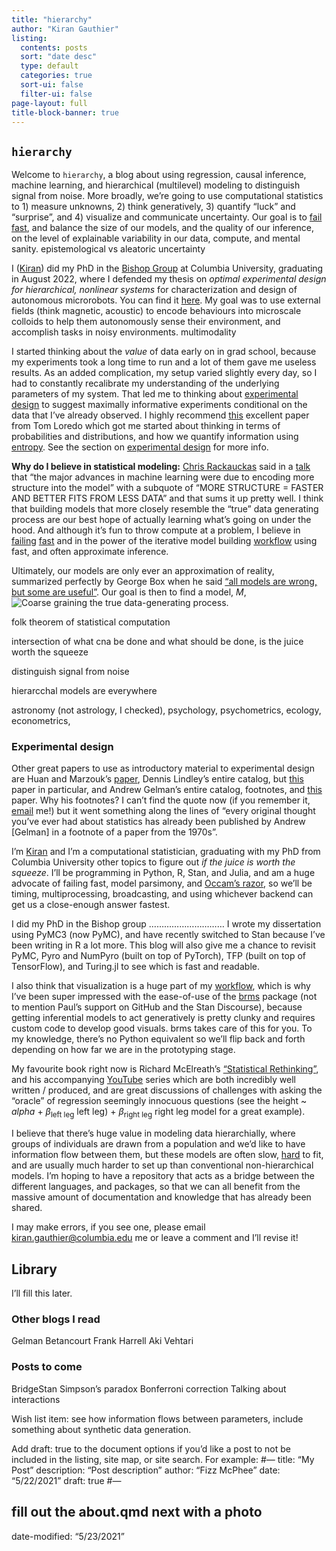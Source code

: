 ```yaml
---
title: "hierarchy"
author: "Kiran Gauthier"
listing:
  contents: posts
  sort: "date desc"
  type: default
  categories: true
  sort-ui: false
  filter-ui: false
page-layout: full
title-block-banner: true
---
```


## `hierarchy`

Welcome to `hierarchy`, a blog about using regression, causal inference, machine learning, and hierarchical (multilevel) modeling to distinguish signal from noise. More broadly, we're going to use computational statistics to $1)$ measure unknowns, $2)$ think generatively, $3)$ quantify "luck" and "surprise", and $4)$ visualize and communicate uncertainty. Our goal is to [fail fast](https://www.youtube.com/watch?v=ppKpwtGy8KQ), and balance the size of our models, and the quality of our inference, on the level of  explainable variability in our data, compute, and mental sanity. epistemological vs aleatoric uncertainty

I ([Kiran]((https://www.linkedin.com/in/kiran-gauthier/))) did my PhD in the [Bishop Group](https://bishop.cheme.columbia.edu/) at Columbia University, graduating in August 2022, where I defended my thesis on *optimal experimental design for hierarchical, nonlinear systems* for characterization and design of autonomous microrobots. You can find it [here](https://clio.columbia.edu/catalog/16899459?counter=1). My goal was to use external fields (think magnetic, acoustic) to encode behaviours into microscale colloids to help them autonomously sense their environment, and accomplish tasks in noisy environments. multimodality

I started thinking about the *value* of data early on in grad school, because my experiments took a long time to run and a lot of them gave me useless results. As an added complication, my setup varied slightly every day, so I had to constantly recalibrate my understanding of the underlying parameters of my system. That led me to thinking about [experimental design](https://en.wikipedia.org/wiki/Design_of_experiments) to suggest maximally informative experiments conditional on the data that I've already observed. I highly recommend [this](https://arxiv.org/pdf/astro-ph/0409386.pdf) excellent paper from Tom Loredo which got me started about thinking in terms of probabilities and distributions, and how we quantify information using [entropy](https://en.wikipedia.org/wiki/Entropy_(information_theory)). See the section on [experimental design](#experimental-design) for more info.


**Why do I believe in statistical modeling:** [Chris Rackauckas](https://chrisrackauckas.com/) said in a [talk](https://youtu.be/bBH8HVEr0-A?si=_MHPc_CgPE9knED8&t=55) that "the major advances in machine learning were due to encoding more structure into the model" with a subquote of "MORE STRUCTURE = FASTER AND BETTER FITS FROM LESS DATA" and that sums it up pretty well. I think that building models that more closely resemble the "true" data generating process are our best hope of actually learning what's going on under the hood. And although it's fun to throw compute at a problem, I believe in [failing](https://stat.columbia.edu/~gelman/research/unpublished/Bayesian_Workflow_article.pdf) [fast](https://www.youtube.com/watch?v=ppKpwtGy8KQ) and in the power of the iterative model building [workflow](https://arxiv.org/pdf/2011.01808.pdf) using fast, and often approximate inference.

Ultimately, our models are only ever an approximation of reality, summarized perfectly by George Box when he said ["all models are wrong, but some are useful"](https://en.wikipedia.org/wiki/All_models_are_wrong). Our goal is then to find a model, $M$,
![Coarse graining the true data-generating process](assets/1_BayesianDesign.png).



folk theorem of statistical computation

intersection of what cna be done and what should be done, is the juice worth the squeeze

distinguish signal from noise

hierarcchal models are everywhere

astronomy (not astrology, I checked), psychology, psychometrics, ecology, econometrics,

### Experimental design

Other great papers to use as introductory material to experimental design are Huan and Marzouk's [paper](https://arxiv.org/pdf/1108.4146.pdf), Dennis Lindley's entire catalog, but [this](https://projecteuclid.org/journals/annals-of-mathematical-statistics/volume-27/issue-4/On-a-Measure-of-the-Information-Provided-by-an-Experiment/10.1214/aoms/1177728069.full) paper in particular, and Andrew Gelman's entire catalog, footnotes, and [this](http://www.stat.columbia.edu/~gelman/research/published/27.pdf) paper. Why his footnotes? I can't find the quote now (if you remember it, [email](mailto:kiran.gauthier@columbia.edu) me!) but it went something along the lines of "every original thought you've ever had about statistics has already been published by Andrew [Gelman] in a footnote of a paper from the 1970s".

I'm [Kiran](https://scholar.google.com/citations?user=LEl-9SsAAAAJ&hl=en&oi=ao) and I'm a computational statistician, graduating with my PhD from Columbia University  other topics to figure out *if the juice is worth the squeeze*. I'll be programming in Python, R, Stan, and Julia, and am a huge advocate of failing fast, model parsimony, and [Occam's razor](https://en.wikipedia.org/wiki/Occam%27s_razor), so we'll be timing, multiprocessing, broadcasting, and using whichever backend can get us a close-enough answer fastest.

I did my PhD in the Bishop group .............................. I wrote my dissertation using PyMC3 (now PyMC), and have recently switched to Stan because I've been writing in R a lot more. This blog will also give me a chance to revisit PyMC, Pyro and NumPyro (built on top of PyTorch), TFP (built on top of TensorFlow), and Turing.jl to see which is fast and readable.

I also think that visualization is a huge part of my [workflow](https://arxiv.org/abs/2011.01808), which is why I've been super impressed with the ease-of-use of the [brms](https://cran.r-project.org/web/packages/brms/index.html) package (not to mention Paul's support on GitHub and the Stan Discourse), because getting inferential models to act generatively is pretty clunky and requires custom code to develop good visuals. brms takes care of this for you. To my knowledge, there's no Python equivalent so we'll flip back and forth depending on how far we are in the prototyping stage.

My favourite book right now is Richard McElreath's ["Statistical Rethinking"](https://xcelab.net/rm/statistical-rethinking/), and his accompanying [YouTube](https://www.youtube.com/watch?v=FdnMWdICdRs&list=PLDcUM9US4XdPz-KxHM4XHt7uUVGWWVSus) series which are both incredibly well written / produced, and are great discussions of challenges with asking the "oracle" of regression seemingly innocuous questions (see the height ~ $alpha$ + $\beta_{\text{left leg}}$ $\text{left leg})$ + $\beta_{\text{right leg}}$ $\text{right leg}$ model for a great example).

I believe that there's huge value in modeling data hierarchially, where groups of individuals are drawn from a population and we'd like to have information flow between them, but these models are often slow, [hard](https://mc-stan.org/docs/2_18/stan-users-guide/reparameterization-section.html) to fit, and are usually much harder to set up than conventional non-hierarchical models. I'm hoping to have a repository that acts as a bridge between the different languages, and packages, so that we can all benefit from the massive amount of documentation and knowledge that has already been shared.

I may make errors, if you see one, please email [kiran.gauthier@columbia.edu](mailto:kiran.gauthier@columbia.edu) me or leave a comment and I'll revise it!

## Library

I'll fill this later.

### Other blogs I read

Gelman
Betancourt
Frank Harrell
Aki Vehtari

### Posts to come

BridgeStan
Simpson's paradox
Bonferroni correction
Talking about interactions

Wish list item: see how information flows between parameters, include something about synthetic data generation.

Add draft: true to the document options if you’d like a post to not be included in the listing, site map, or site search. For example:
#---
title: "My Post"
description: "Post description"
author: "Fizz McPhee"
date: "5/22/2021"
draft: true
#---

## fill out the about.qmd next with a photo

date-modified: "5/23/2021"
